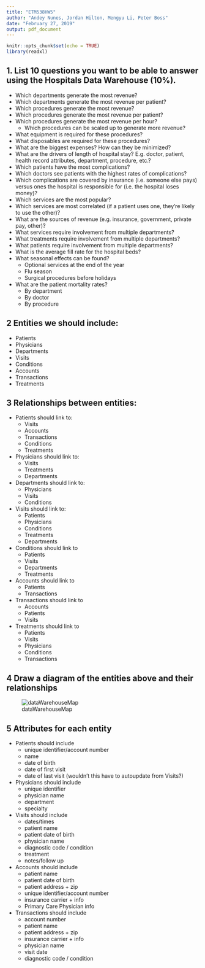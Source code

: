```yaml
---
title: "ETM538HW5"
author: "Andey Nunes, Jordan Hilton, Mengyu Li, Peter Boss"
date: "February 27, 2019"
output: pdf_document
---
```


```r
knitr::opts_chunk$set(echo = TRUE)
library(readxl)
```


## 1. List 10 questions you want to be able to answer using the Hospitals Data Warehouse (10%).  

* Which departments generate the most revenue?  
* Which departments generate the most revenue per patient?  
* Which procedures generate the most revenue?  
* Which procedures generate the most revenue per patient?  
* Which procedures generate the most revenue per hour?  
    + Which procedures can be scaled up to generate more revenue?  
* What equipment is required for these procedures?  
* What disposables are required for these procedures?  
* What are the biggest expenses?  How can they be minimized?  
* What are the drivers of length of hospital stay?  E.g. doctor, patient, health record attributes, department, procedure, etc.?  
* Which patients have the most complications?  
* Which doctors see patients with the highest rates of complications?  
* Which complications are covered by insurance (i.e. someone else pays) versus ones the hospital is responsible for (i.e. the hospital loses money)?  
* Which services are the most popular?  
* Which services are most correlated (if a patient uses one, they're likely to use the other)?  
* What are the sources of revenue (e.g. insurance, government, private pay, other)?  
* What services require involvement from multiple departments?  
* What treatments require involvement from multiple departments?  
* What patients require involvement from multiple departments?  
* What is the average fill rate for the hospital beds?  
* What seasonal effects can be found?  
    + Optional services at the end of the year  
    + Flu season  
    + Surgical procedures before holidays  
* What are the patient mortality rates?  
    + By department  
    + By doctor  
    + By procedure  
  
  
## 2 Entities we should include:

* Patients
* Physicians
* Departments
* Visits
* Conditions
* Accounts
* Transactions
* Treatments

## 3 Relationships between entities:

* Patients should link to:
    + Visits
    + Accounts
    + Transactions
    + Conditions
    + Treatments
* Physicians should link to:
    + Visits
    + Treatments
    + Departments
* Departments should link to:
    + Physicians
    + Visits
    + Conditions
* Visits should link to:
    + Patients
    + Physicians
    + Conditions
    + Treatments
    + Departments
* Conditions should link to 
    + Patients
    + Visits
    + Departments
    + Treatments
* Accounts should link to
    + Patients
    + Transactions
* Transactions should link to
    + Accounts
    + Patients
    + Visits
* Treatments should link to
    + Patients
    + Visits
    + Physicians
    + Conditions
    + Transactions



## 4 Draw a diagram of the entities above and their relationships

![dataWarehouseMap](dataWarehouseMap.png)

## 5 Attributes for each entity

* Patients should include
    + unique identifier/account number
    + name
    + date of birth
    + date of first visit
    + date of last visit (wouldn't this have to autoupdate from Visits?)
* Physicians should include
    + unique identifier
    + physician name
    + department
    + specialty
* Visits should include
    + dates/times
    + patient name
    + patient date of birth
    + physician name
    + diagnostic code / condition
    + treatment
    + notes/follow up
 * Accounts should include
    + patient name
    + patient date of birth
    + patient address + zip
    + unique identifier/account number
    + insurance carrier + info
    + Primary Care Physician info
 * Transactions should include
    + account number 
    + patient name
    + patient address + zip
    + insurance carrier + info
    + physician name
    + visit date
    + diagnostic code / condition































